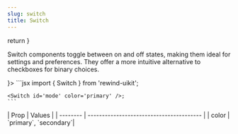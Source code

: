 ```yaml
---
slug: switch
title: Switch
---
```



  return <Switch id='mode' color='primary' />
}

Switch components toggle between on and off states, making them ideal for settings and preferences.
They offer a more intuitive alternative to checkboxes for binary choices.

<div className="flex flex-col gap-8 justify-center">
  <DocsTemplate preview={<SwitchPreview />}>
    ```jsx
    import { Switch } from 'rewind-uikit';

    <Switch id='mode' color='primary' />;
    ```

  </DocsTemplate>
  <div>
    | Prop     | Values                                  |
    | -------- | ---------------------------------------- |
    | color    | `primary`, `secondary`|
  </div>
</div>
